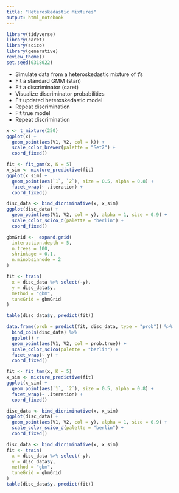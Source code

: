 ```yaml
---
title: "Heteroskedastic Mixtures"
output: html_notebook
---
```

```r
library(tidyverse)
library(caret)
library(scico)
library(generative)
review_theme()
set.seed(0318022)
```

* Simulate data from a heteroskedastic mixture of t's
* Fit a standard GMM (stan)
* Fit a discriminator (caret)
* Visualize discriminator probabilities
* Fit updated heteroskedastic model
* Repeat discrimination
* Fit true model
* Repeat discrimination

```r
x <- t_mixture(250)
ggplot(x) +
  geom_point(aes(V1, V2, col = k)) +
  scale_color_brewer(palette = "Set2") +
  coord_fixed()
```

```r
fit <- fit_gmm(x, K = 5)
x_sim <- mixture_predictive(fit)
ggplot(x_sim) +
  geom_point(aes(`1`, `2`), size = 0.5, alpha = 0.8) +
  facet_wrap(~ .iteration) +
  coord_fixed()
```

```r
disc_data <- bind_dicriminative(x, x_sim)
ggplot(disc_data) +
  geom_point(aes(V1, V2, col = y), alpha = 1, size = 0.9) +
  scale_color_scico_d(palette = "berlin") +
  coord_fixed()
```

```r
gbmGrid <-  expand.grid(
  interaction.depth = 5,
  n.trees = 100,
  shrinkage = 0.1,
  n.minobsinnode = 2
)

fit <- train(
  x = disc_data %>% select(-y), 
  y = disc_data$y, 
  method = "gbm",
  tuneGrid = gbmGrid
)
```

```r
table(disc_data$y, predict(fit))
```

```r
data.frame(prob = predict(fit, disc_data, type = "prob")) %>%
  bind_cols(disc_data) %>%
  ggplot() +
  geom_point(aes(V1, V2, col = prob.true)) +
  scale_color_scico(palette = "berlin") +
  facet_wrap(~ y) +
  coord_fixed()
```

```r
fit <- fit_tmm(x, K = 5)
x_sim <- mixture_predictive(fit)
ggplot(x_sim) +
  geom_point(aes(`1`, `2`), size = 0.5, alpha = 0.8) +
  facet_wrap(~ .iteration) +
  coord_fixed()
```

```r
disc_data <- bind_dicriminative(x, x_sim)
ggplot(disc_data) +
  geom_point(aes(V1, V2, col = y), alpha = 1, size = 0.9) +
  scale_color_scico_d(palette = "berlin") +
  coord_fixed()
```

```r
disc_data <- bind_dicriminative(x, x_sim)
fit <- train(
  x = disc_data %>% select(-y), 
  y = disc_data$y, 
  method = "gbm",
  tuneGrid = gbmGrid
)
table(disc_data$y, predict(fit))
```